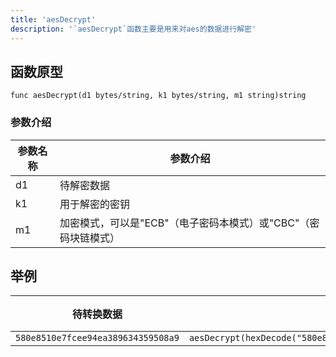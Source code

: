 ```yaml
---
title: 'aesDecrypt'
description: '`aesDecrypt`函数主要是用来对aes的数据进行解密'
---
```


## 函数原型

`func aesDecrypt(d1 bytes/string, k1 bytes/string, m1 string)string`

### 参数介绍

| 参数名称 | 参数介绍                                 |
|------|--------------------------------------|
| d1   | 待解密数据                                |
| k1   | 用于解密的密钥                              |
| m1   | 加密模式，可以是"ECB"（电子密码本模式）或"CBC"（密码块链模式） |

## 举例

| 待转换数据                              | 转换语句                                                                                  | 输出结果   |
|------------------------------------|---------------------------------------------------------------------------------------|--------|
| `580e8510e7fcee94ea389634359508a9` | `aesDecrypt(hexDecode("580e8510e7fcee94ea389634359508a9"),b"asdfghjklmnbvcxz","ECB")` | `test` |

